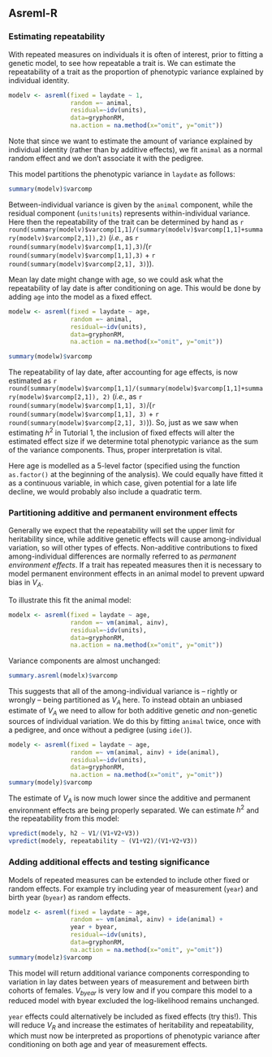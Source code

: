 ## Asreml-R

### Estimating repeatability

With repeated measures on individuals it is often of interest, prior to fitting a genetic model, to see how repeatable a trait is. We can estimate the repeatability of a trait as the proportion of phenotypic variance explained by individual identity.

```r
modelv <- asreml(fixed = laydate ~ 1,
                 random =~ animal,
                 residual=~idv(units),
                 data=gryphonRM,
                 na.action = na.method(x="omit", y="omit"))
```
Note that since we want to estimate the amount of variance explained by individual identity (rather than by additive effects), we fit `animal` as a normal random effect and we don't associate it with the pedigree.

This model partitions the phenotypic variance in `laydate` as follows:
```r
summary(modelv)$varcomp
```

Between-individual variance is given by the `animal` component, while the residual component (`units!units`) represents within-individual variance. Here then the repeatability of the trait can be determined by hand as `r round(summary(modelv)$varcomp[1,1]/(summary(modelv)$varcomp[1,1]+summary(modelv)$varcomp[2,1]),2)` (_i.e._, as `r round(summary(modelv)$varcomp[1,1],3)`/(`r round(summary(modelv)$varcomp[1,1],3)` + `r round(summary(modelv)$varcomp[2,1], 3)`)).

Mean lay date might change with age, so we could ask what the repeatability of lay date is after conditioning on age. This would be done by adding `age` into the model as a fixed effect.
```r
modelw <- asreml(fixed = laydate ~ age,
                 random =~ animal,
                 residual=~idv(units),
                 data=gryphonRM,
                 na.action = na.method(x="omit", y="omit"))

summary(modelw)$varcomp
```

The repeatability of lay date, after accounting for age effects, is now estimated as `r round(summary(modelw)$varcomp[1,1]/(summary(modelw)$varcomp[1,1]+summary(modelw)$varcomp[2,1]), 2)` (_i.e._, as `r round(summary(modelw)$varcomp[1,1], 3)`/(`r round(summary(modelw)$varcomp[1,1], 3)` + `r round(summary(modelw)$varcomp[2,1], 3)`)). So, just as we saw when estimating $h^2$ in Tutorial 1, the inclusion of fixed effects will alter the estimated effect size if we determine total phenotypic variance as the sum of the variance components. Thus, proper interpretation is vital.

Here age is modelled as a 5-level factor (specified using the function `as.factor()` at the beginning of the analysis). We could equally have fitted it as a continuous variable, in which case, given potential for a late life decline, we would probably also include a quadratic term.

### Partitioning additive and permanent environment effects

Generally we expect that the repeatability will set the upper limit for heritability since, while additive genetic effects will cause among-individual variation, so will other types of effects. Non-additive contributions to fixed among-individual differences are normally referred to as _permanent environment effects_. If a trait has repeated measures then it is necessary to model permanent environment effects in an animal model to prevent upward bias in $V_A$.

To illustrate this fit the animal model:
```r
modelx <- asreml(fixed = laydate ~ age,
                 random =~ vm(animal, ainv),
                 residual=~idv(units),
                 data=gryphonRM,
                 na.action = na.method(x="omit", y="omit"))
```

Variance components are almost unchanged:
```r
summary.asreml(modelx)$varcomp
```

This suggests that all of the among-individual variance is – rightly or wrongly – being partitioned as $V_A$ here. To instead obtain an unbiased estimate of $V_A$ we need to allow for both additive genetic _and_ non-genetic sources of individual variation. We do this by fitting `animal` twice, once with a pedigree, and once without a pedigree (using `ide()`).
```r
modely <- asreml(fixed = laydate ~ age,
                 random =~ vm(animal, ainv) + ide(animal),
                 residual=~idv(units),
                 data=gryphonRM,
                 na.action = na.method(x="omit", y="omit"))
summary(modely)$varcomp
```

The estimate of $V_A$ is now much lower since the additive and permanent environment effects are being properly separated. We can estimate $h^2$ and the repeatability from this model:
```r
vpredict(modely, h2 ~ V1/(V1+V2+V3))
vpredict(modely, repeatability ~ (V1+V2)/(V1+V2+V3))
```

### Adding additional effects and testing significance

Models of repeated measures can be extended to include other fixed or random effects. For example try including year of measurement (`year`) and birth year (`byear`) as random effects.
```r
modelz <- asreml(fixed = laydate ~ age,
                 random =~ vm(animal, ainv) + ide(animal) +
                 year + byear,
                 residual=~idv(units),
                 data=gryphonRM,
                 na.action = na.method(x="omit", y="omit"))
summary(modelz)$varcomp
```

This model will return additional variance components corresponding to variation in lay dates between years of measurement and between birth cohorts of females. $V_{byear}$ is very low and if you compare this model to a reduced model with byear excluded the log-likelihood remains unchanged.

`year` effects could alternatively be included as fixed effects (try this!). This will reduce $V_R$ and increase the estimates of heritability and repeatability, which must now be interpreted as proportions of phenotypic variance after conditioning on both age and year of measurement effects.
